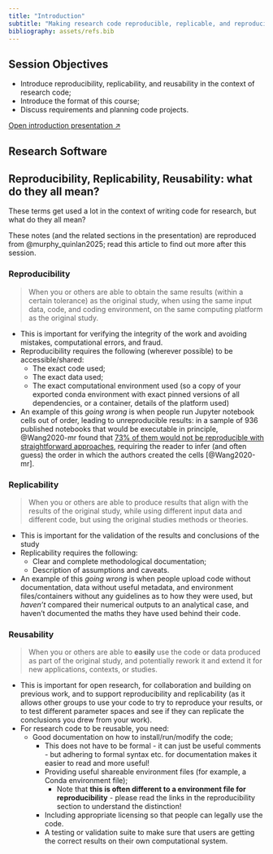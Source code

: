 ```yaml
---
title: "Introduction"
subtitle: "Making research code reproducible, replicable, and reproducible"
bibliography: assets/refs.bib
---
```


:::{.callout-note}
## Session Objectives

- Introduce reproducibility, replicability, and reusability in the context of research code;
- Introduce the format of this course;
- Discuss requirements and planning code projects.
:::

[Open introduction presentation ↗](introduction-presentation.qmd){.btn .btn-outline-primary .btn role="button" data-toggle="tooltip" title="Open presentation in a new tab" target="_blank"}

## Research Software



## Reproducibility, Replicability, Reusability: what do they all mean?

These terms get used a lot in the context of writing code for research, but what do they all mean?

These notes (and the related sections in the presentation) are reproduced from @murphy_quinlan2025; read this article to find out more after this session.

### Reproducibility

> When you or others are able to obtain the same results (within a certain tolerance) as the original study, when using the same input data, code, and coding environment, on the same computing platform as the original study.

- This is important for verifying the integrity of the work and avoiding mistakes, computational errors, and fraud.
- Reproducibility requires the following (wherever possible) to be accessible/shared:
  - The exact code used;
  - The exact data used;
  - The exact computational environment used (so a copy of your exported conda environment with exact pinned versions of all dependencies, or a container, details of the platform used)
- An example of this *going wrong* is when people run Jupyter notebook cells out of order, leading to unreproducible results: in a sample of 936 published notebooks that would be executable in principle, @Wang2020-mr found that [73% of them would not be reproducible with straightforward approaches](https://cispa.de/en/research/publications/79418-assessing-and-restoring-reproducibility-of-jupyter-notebooks), requiring the reader to infer (and often guess) the order in which the authors created the cells [@Wang2020-mr].

### Replicability

> When you or others are able to produce results that align with the results of the original study, while using different input data and different code, but using the original studies methods or theories.

- This is important for the validation of the results and conclusions of the study
- Replicability requires the following:
  - Clear and complete methodological documentation;
  - Description of assumptions and caveats.
- An example of this *going wrong* is when people upload code without documentation, data without useful metadata, and environment files/containers without any guidelines as to how they were used, but *haven't* compared their numerical outputs to an analytical case, and haven't documented the maths they have used behind their code.

### Reusability

> When you or others are able to **easily** use the code or data produced as part of the original study, and potentially rework it and extend it for new applications, contexts, or studies.

- This is important for open research, for collaboration and building on previous work, and to support reproducibility and replicability (as it allows other groups to use your code to try to reproduce your results, or to test different parameter spaces and see if they can replicate the conclusions you drew from your work).
- For research code to be reusable, you need:
  - Good documentation on how to install/run/modify the code;
    - This does not have to be formal - it can just be useful comments - but adhering to formal syntax etc. for documentation makes it easier to read and more useful!
    - Providing useful shareable environment files (for example, a Conda environment file);  
      - Note that **this is often different to a environment file for reproducibility** - please read the links in the reproducibility section to understand the distinction!
    - Including appropriate licensing so that people can legally use the code.
    - A testing or validation suite to make sure that users are getting the correct results on their own computational system.

